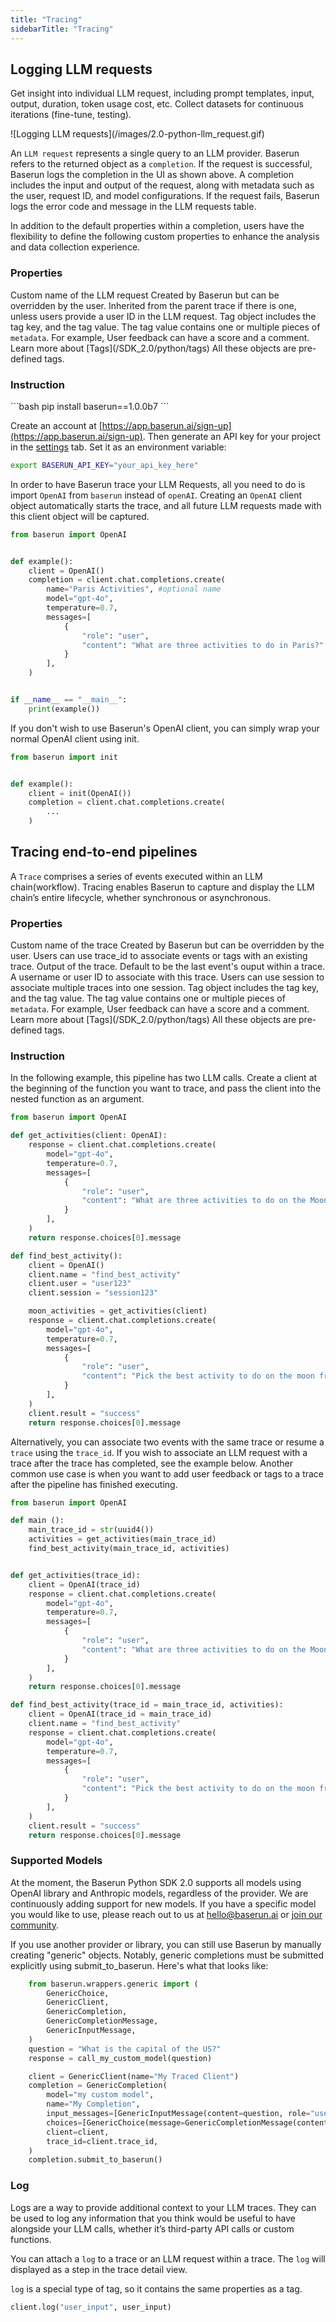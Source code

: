 ```yaml
---
title: "Tracing"
sidebarTitle: "Tracing"
---
```


## Logging LLM requests

Get insight into individual LLM request, including prompt templates, input, output, duration, token usage cost, etc. Collect datasets for continuous iterations (fine-tune, testing).

<Frame>![Logging LLM requests](/images/2.0-python-llm_request.gif)</Frame>

An <code>LLM request</code> represents a single query to an LLM provider. Baserun refers to the returned object as a <code>completion</code>.
If the request is successful, Baserun logs the completion in the UI as shown above. A completion includes the input and output of the request, along with metadata such as the user, request ID, and model configurations.
If the request fails, Baserun logs the error code and message in the LLM requests table.

In addition to the default properties within a completion, users have the flexibility to define the following custom properties to enhance the analysis and data collection experience.

### Properties

<ParamField path="name" type="string">
  Custom name of the LLM request
</ParamField>

<ParamField path="completion_id" type="UUID">
  Created by Baserun but can be overridden by the user.
</ParamField>

<ParamField path="user" type="string">
  Inherited from the parent trace if there is one, unless users provide a user
  ID in the LLM request.
</ParamField>

<ParamField path="tag" type="Tag Object">
  Tag object includes the tag key, and the tag value. The tag value contains one
  or multiple pieces of <code>metadata</code>. For example, User feedback can
  have a score and a comment. <br />
  Learn more about [Tags](/SDK_2.0/python/tags)
</ParamField>

<ParamField path="log, user feedback, variables" type="Tag Object">
  All these objects are pre-defined tags. <br />
</ParamField>

### Instruction

<Steps>
<Step title="Install Baserun SDK">
```bash
pip install baserun==1.0.0b7
```
</Step>
<Step title="Set the Baserun API key">

Create an account at [https://app.baserun.ai/sign-up](https://app.baserun.ai/sign-up). Then generate an API key for your project in the [settings](https://app.baserun.ai/settings) tab. Set it as an environment variable:

```bash
export BASERUN_API_KEY="your_api_key_here"
```

</Step>
<Step title="Import and Init">
In order to have Baserun trace your LLM Requests, all you need to do is import <code>OpenAI</code> from <code>baserun</code> instead of <code>openAI</code>. Creating an <code>OpenAI</code> client object automatically starts the trace, and all future LLM requests made with this client object will be captured.

```python
from baserun import OpenAI


def example():
    client = OpenAI()
    completion = client.chat.completions.create(
        name="Paris Activities", #optional name
        model="gpt-4o",
        temperature=0.7,
        messages=[
            {
                "role": "user",
                "content": "What are three activities to do in Paris?"
            }
        ],
    )


if __name__ == "__main__":
    print(example())

```

</Step>
<Step title="Alternate init method">
If you don't wish to use Baserun's OpenAI client, you can simply wrap your normal OpenAI client using init.

```python
from baserun import init


def example():
    client = init(OpenAI())
    completion = client.chat.completions.create(
        ...
    )
```

</Step>
</Steps>

## Tracing end-to-end pipelines

A <code>Trace</code> comprises a series of events executed within an LLM chain(workflow). Tracing enables Baserun to capture and display the LLM chain’s entire lifecycle, whether synchronous or asynchronous.

### Properties

<ParamField path="name" type="string">
  Custom name of the trace
</ParamField>

<ParamField path="trace_id" type="UUID">
  Created by Baserun but can be overridden by the user. Users can use trace_id
  to associate events or tags with an existing trace.
</ParamField>

<ParamField path="result" type="JSON-serializable">
  Output of the trace. Default to be the last event's ouput within a trace.
</ParamField>

<ParamField path="user" type="string">
  A username or user ID to associate with this trace.
</ParamField>

<ParamField path="session" type="string">
  Users can use session to associate multiple traces into one session.
</ParamField>

<ParamField path="tag" type="Tag Object">
  Tag object includes the tag key, and the tag value. The tag value contains one
  or multiple pieces of <code>metadata</code>. For example, User feedback can
  have a score and a comment. <br />
  Learn more about [Tags](/SDK_2.0/python/tags)
</ParamField>

<ParamField path="custom log, user feedback, variables" type="Tag Object">
  All these objects are pre-defined tags. <br />
</ParamField>

### Instruction

In the following example, this pipeline has two LLM calls. Create a client at the beginning of the function you want to trace, and pass the client into the nested function as an argument.

```python
from baserun import OpenAI

def get_activities(client: OpenAI):
    response = client.chat.completions.create(
        model="gpt-4o",
        temperature=0.7,
        messages=[
            {
                "role": "user",
                "content": "What are three activities to do on the Moon?"
            }
        ],
    )
    return response.choices[0].message

def find_best_activity():
    client = OpenAI()
    client.name = "find_best_activity"
    client.user = "user123"
    client.session = "session123"

    moon_activities = get_activities(client)
    response = client.chat.completions.create(
        model="gpt-4o",
        temperature=0.7,
        messages=[
            {
                "role": "user",
                "content": "Pick the best activity to do on the moon from the following, including a convincing reason to do so.\n + {moon_activities}"
            }
        ],
    )
    client.result = "success"
    return response.choices[0].message
```

Alternatively, you can associate two events with the same trace or resume a <code>trace</code> using the <code>trace_id</code>. If you wish to associate an LLM request with a trace after the trace has completed, see the example below. Another common use case is when you want to add user feedback or tags to a trace after the pipeline has finished executing.

```python
from baserun import OpenAI

def main ():
    main_trace_id = str(uuid4())
    activities = get_activities(main_trace_id)
    find_best_activity(main_trace_id, activities)


def get_activities(trace_id):
    client = OpenAI(trace_id)
    response = client.chat.completions.create(
        model="gpt-4o",
        temperature=0.7,
        messages=[
            {
                "role": "user",
                "content": "What are three activities to do on the Moon?"
            }
        ],
    )
    return response.choices[0].message

def find_best_activity(trace_id = main_trace_id, activities):
    client = OpenAI(trace_id = main_trace_id)
    client.name = "find_best_activity"
    response = client.chat.completions.create(
        model="gpt-4o",
        temperature=0.7,
        messages=[
            {
                "role": "user",
                "content": "Pick the best activity to do on the moon from the following, including a convincing reason to do so.\n + {activities}"
            }
        ],
    )
    client.result = "success"
    return response.choices[0].message
```
### Supported Models
At the moment, the Baserun Python SDK 2.0 supports all models using OpenAI library and Anthropic models, regardless of the provider. We are continuously adding support for new models. If you have a specific model you would like to use, please reach out to us at [hello@baserun.ai](mailto:hello@baserun.ai) or [join our community](https://discord.gg/EtR7NFQ4).

If you use another provider or library, you can still use Baserun by manually creating "generic" objects. Notably, generic completions must be submitted explicitly using submit_to_baserun. Here's what that looks like:


```python
    from baserun.wrappers.generic import (
        GenericChoice,
        GenericClient,
        GenericCompletion,
        GenericCompletionMessage,
        GenericInputMessage,
    )
    question = "What is the capital of the US?"
    response = call_my_custom_model(question)

    client = GenericClient(name="My Traced Client")
    completion = GenericCompletion(
        model="my custom model",
        name="My Completion",
        input_messages=[GenericInputMessage(content=question, role="user")],
        choices=[GenericChoice(message=GenericCompletionMessage(content=response))],
        client=client,
        trace_id=client.trace_id,
    )
    completion.submit_to_baserun()
```

### Log

Logs are a way to provide additional context to your LLM traces. They can be used to log any information that you think would be useful to have alongside your LLM calls, whether it’s third-party API calls or custom functions.

You can attach a <code>log</code> to a trace or an LLM request within a trace. The <code>log</code> will displayed as a step in the trace detail view.

<code>log</code> is a special type of tag, so it contains the same properties as
a tag.
<ParamField path="name" type="string" optional></ParamField>
<ParamField path="value" type="JSON-serializable" required></ParamField>
```python
client.log("user_input", user_input)
```
